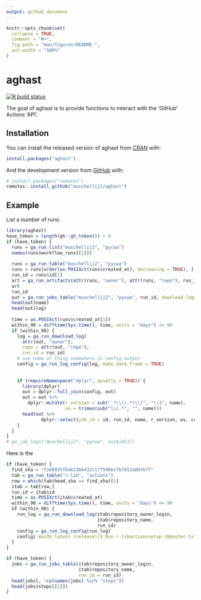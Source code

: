 ```yaml
---
output: github_document
---
```


<!-- README.md is generated from README.Rmd. Please edit that file -->

```r
knitr::opts_chunk$set(
  collapse = TRUE,
  comment = "#>",
  fig.path = "man/figures/README-",
  out.width = "100%"
)
```

# aghast

<!-- badges: start -->
[![R build status](https://github.com/muschellij2/aghast/workflows/R-CMD-check/badge.svg)](https://github.com/muschellij2/aghast/actions)
<!-- badges: end -->

The goal of aghast is to provide functions to interact with the 'GitHub' Actions 'API'.

## Installation

You can install the released version of aghast from [CRAN](https://CRAN.R-project.org) with:

``` r
install.packages("aghast")
```

And the development version from [GitHub](https://github.com/) with:

``` r
# install.packages("remotes")
remotes::install_github("muschellij2/aghast")
```
## Example

List a number of runs:

```r
library(aghast)
have_token = length(gh::gh_token()) > 0
if (have_token) {
  runs = ga_run_list("muschellij2", "pycwa")
  names(runs$workflow_runs[[1]])
  
  runs = ga_run_table("muschellij2", "pycwa")
  runs = runs[order(as.POSIXct(runs$created_at), decreasing = TRUE), ]
  run_id = runs$id[1]
  art = ga_run_artifacts(attr(runs, "owner"), attr(runs, "repo"), run_id)
  art
  run_id
  out = ga_run_jobs_table("muschellij2", "pycwa", run_id, download_logs = TRUE)
  head(out$name)
  head(out$log)
  
  time = as.POSIXct(runs$created_at[1])
  within_90 = difftime(Sys.time(), time, units = "days") <= 90
  if (within_90) {
    log = ga_run_download_log(
      attr(out, "owner"), 
      repo = attr(out, "repo"), 
      run_id = run_id)
    # use name of thing somewhere in config output
    config = ga_run_log_config(log, make_data_frame = TRUE)
    
    
    if (requireNamespace("dplyr", quietly = TRUE)) {
      library(dplyr)
      out = dplyr::full_join(config, out)
      out = out %>% 
        dplyr::mutate(r_version = sub(".*\\((.*)\\)", "\\1", name),
                      os = trimws(sub("\\(.*", "", name)))
      head(out %>% 
             dplyr::select(job_id = id, run_id, name, r_version, os, completed_at))
    }
  }
}
# ga_job_logs("muschellij2", "pycwa", out$id[1])
```

Here is the 
```r
if (have_token) {
  find_sha = "f2e0935fb4623b6432c177590bcfb7d13a09767f"
  tab = ga_run_table("r-lib", "actions")
  row = which(tab$head_sha == find_sha)[1]
  itab = tab[row,]
  run_id = itab$id
  time = as.POSIXct(itab$created_at)
  within_90 = difftime(Sys.time(), time, units = "days") <= 90
  if (within_90) {
    run_log = ga_run_download_log(itab$repository_owner_login,
                                  itab$repository_name, 
                                  run_id)
    config = ga_run_log_config(run_log)
    config$`macOS-latest (release)/3_Run r-libactionssetup-r@master.txt`
  }
}
```

```r
if (have_token) {
  jobs = ga_run_jobs_table(itab$repository_owner_login,
                           itab$repository_name, 
                           run_id = run_id)
  head(jobs[, !colnames(jobs) %in% "steps"])
  head(jobs$steps[[1]])
}
```
